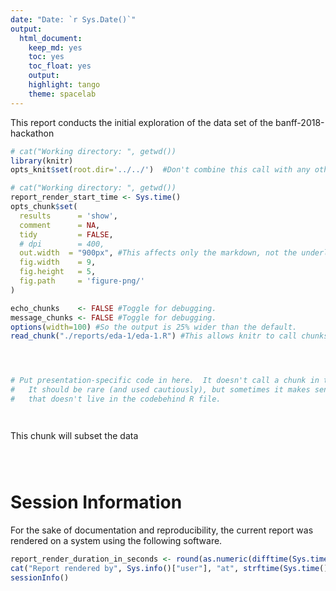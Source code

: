 ```yaml
---
date: "Date: `r Sys.Date()`"
output: 
  html_document: 
    keep_md: yes
    toc: yes
    toc_float: yes
    output:
    highlight: tango
    theme: spacelab
---
```

This report  conducts the initial exploration of the data set of the banff-2018-hackathon
<!--  Set the working directory to the repository's base directory; this assumes the report is nested inside of two directories.-->
```r
# cat("Working directory: ", getwd())
library(knitr)
opts_knit$set(root.dir='../../')  #Don't combine this call with any other chunk -especially one that uses file paths.
```

<!-- Set the report-wide options, and point to the external code file. -->
```r
# cat("Working directory: ", getwd())
report_render_start_time <- Sys.time()
opts_chunk$set(
  results      = 'show', 
  comment      = NA, 
  tidy         = FALSE,
  # dpi        = 400,
  out.width  = "900px", #This affects only the markdown, not the underlying png file.  The height will be scaled appropriately.
  fig.width    = 9, 
  fig.height   = 5, 
  fig.path     = 'figure-png/'
)

echo_chunks    <- FALSE #Toggle for debugging.
message_chunks <- FALSE #Toggle for debugging.
options(width=100) #So the output is 25% wider than the default.
read_chunk("./reports/eda-1/eda-1.R") #This allows knitr to call chunks tagged in the underlying *.R file.
```

<!-- Load the sources.  Suppress the output when loading sources. --> 
```r
```

<!-- Load 'sourced' R files.  Suppress the output when loading packages. --> 
```r
```

<!-- Load any global functions and variables declared in the R file.  Suppress the output. --> 
```r
```

<!-- Declare any global functions specific to a Rmd output.  Suppress the output. --> 
```r
# Put presentation-specific code in here.  It doesn't call a chunk in the codebehind file.
#   It should be rare (and used cautiously), but sometimes it makes sense to include code in Rmd 
#   that doesn't live in the codebehind R file.
```

<!-- Load the datasets.   -->
```r
```

<!-- Tweak the datasets.   -->
```r
```

This chunk will subset the data
```r
```


```r
```


```r
```





# Session Information
For the sake of documentation and reproducibility, the current report was rendered on a system using the following software.
```r
report_render_duration_in_seconds <- round(as.numeric(difftime(Sys.time(), report_render_start_time, units="secs")))
cat("Report rendered by", Sys.info()["user"], "at", strftime(Sys.time(), "%Y-%m-%d, %H:%M %z"), "in", report_render_duration_in_seconds, "seconds." )
sessionInfo()
```
